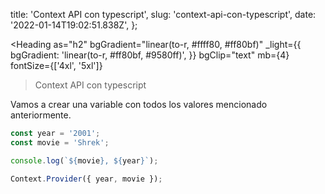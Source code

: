 
  title: 'Context API con typescript',
  slug: 'context-api-con-typescript',
  date: '2022-01-14T19:02:51.838Z',
};

<Heading
  as="h2"
  bgGradient="linear(to-r, #ffff80, #ff80bf)"
  _light={{
    bgGradient: 'linear(to-r, #ff80bf, #9580ff)',
  }}
  bgClip="text"
  mb={4}
  fontSize={['4xl', '5xl']}
> Context API con typescript

</Heading>

Vamos a crear una variable con todos los valores mencionado anteriormente.

```js
const year = '2001';
const movie = 'Shrek';

console.log(`${movie}, ${year}`);
```

```typescript
Context.Provider({ year, movie });
```

